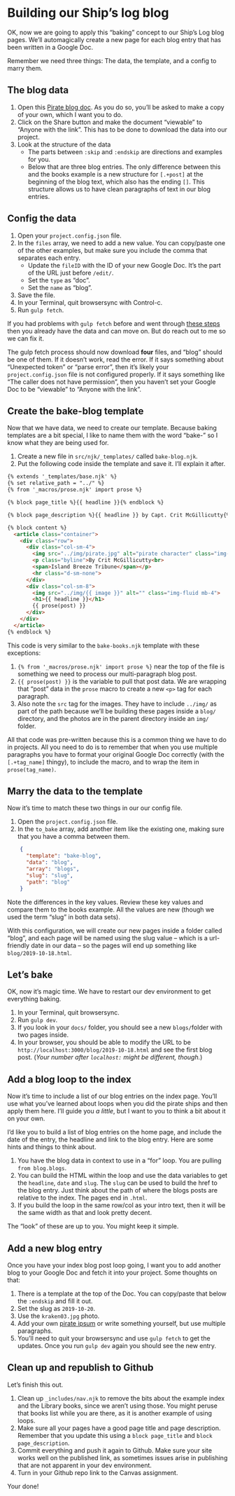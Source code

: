# Building our Ship's log blog

OK, now we are going to apply this "baking" concept to our Ship's Log blog pages. We'll automagically create a new page for each blog entry that has been written in a Google Doc.

Remember we need three things: The data, the template, and a config to marry them.

## The blog data

1. Open this [Pirate blog doc](https://docs.google.com/document/d/18XALhwT3zGnY6XHy1z1Z_7zfakvRSp-wlnlrTgFO3QQ/copy#). As you do so, you'll be asked to make a copy of your own, which I want you to do.
2. Click on the Share button and make the document "viewable" to "Anyone with the link". This has to be done to download the data into our project.
3. Look at the structure of the data
    - The parts between `:skip` and `:endskip` are directions and examples for you.
    - Below that are three blog entries. The only difference between this and the books example is a new structure for `[.+post]` at the beginning of the blog text, which also has the ending `[]`. This structure allows us to have clean paragraphs of text in our blog entries.

## Config the data

1. Open your `project.config.json` file.
2. In the `files` array, we need to add a new value. You can copy/paste one of the other examples, but make sure you include the comma that separates each entry.
    - Update the `fileID` with the ID of your new Google Doc. It's the part of the URL just before `/edit/`.
    - Set the `type` as "doc".
    - Set the `name` as "blog".
3. Save the file.
4. In your Terminal, quit browsersync with Control-c.
5. Run `gulp fetch`.

::: callout-warning
If you had problems with `gulp fetch` before and went through [these steps](a-fetch-problems.qmd) then you already have the data and can move on. But do reach out to me so we can fix it.
:::

The gulp fetch process should now download **four** files, and "blog" should be one of them. If it doesn't work, read the error. If it says something about "Unexpected token" or "parse error", then it's likely your `project.config.json` file is not configured properly. If it says something like "The caller does not have permission", then you haven't set your Google Doc to be "viewable" to "Anyone with the link".

## Create the bake-blog template

Now that we have data, we need to create our template. Because baking templates are a bit special, I like to name them with the word "bake-" so I know what they are being used for.

1. Create a new file in `src/njk/_templates/` called `bake-blog.njk`.
2. Put the following code inside the template and save it. I'll explain it after.

```html
{% extends '_templates/base.njk' %}
{% set relative_path = "../" %}
{% from '_macros/prose.njk' import prose %}

{% block page_title %}{{ headline }}{% endblock %}

{% block page_description %}{{ headline }} by Capt. Crit McGillicutty{% endblock %}

{% block content %}
  <article class="container">
    <div class="row">
      <div class="col-sm-4">
        <img src="../img/pirate.jpg" alt="pirate character" class="img-fluid">
        <p class="byline">By Crit McGillicutty<br>
        <span>Island Breeze Tribune</span></p>
        <hr class="d-sm-none">
      </div>
      <div class="col-sm-8">
        <img src="../img/{{ image }}" alt="" class="img-fluid mb-4">
        <h1>{{ headline }}</h1>
        {{ prose(post) }}
      </div>
    </div>
  </article>
{% endblock %}
```

This code is very similar to the `bake-books.njk` template with these exceptions:

1. `{% from '_macros/prose.njk' import prose %}` near the top of the file is something we need to process our multi-paragraph blog post.
2. `{{ prose(post) }}` is the variable to pull that post data. We are wrapping that "post" data in the `prose` macro to create a new `<p>` tag for each paragraph.
3. Also note the `src` tag for the images. They have to include `../img/` as part of the path because we'll be building these pages inside a `blog/` directory, and the photos are in the parent directory inside an `img/` folder.

All that code was pre-written because this is a common thing we have to do in projects. All you need to do is to remember that when you use multiple paragraphs you have to format your original Google Doc correctly (with the `[.+tag_name]` thingy), to include the macro, and to wrap the item in `prose(tag_name)`.

## Marry the data to the template

Now it's time to match these two things in our our config file.

1. Open the `project.config.json` file.
2. In the `to_bake` array, add another item like the existing one, making sure that you have a comma between them.

```json
    {
      "template": "bake-blog",
      "data": "blog",
      "array": "blogs",
      "slug": "slug",
      "path": "blog"
    }
```

Note the differences in the key values. Review these key values and compare them to the books example. All the values are new (though we used the term "slug" in both data sets).

With this configuration, we will create our new pages inside a folder called "blog", and each page will be named using the slug value -- which is a url-friendly date in our data -- so the pages will end up something like `blog/2019-10-18.html`.

## Let's bake

OK, now it's magic time. We have to restart our dev environment to get everything baking.

1. In your Terminal, quit browsersync.
2. Run `gulp dev`.
3. If you look in your `docs/` folder, you should see a new `blogs/`folder with two pages inside.
4. In your browser, you should be able to modify the URL to be `http://localhost:3000/blog/2019-10-18.html` and see the first blog post. (*Your number after `localhost:` might be different, though.*)

## Add a blog loop to the index

Now it's time to include a list of our blog entries on the index page. You'll use what you've learned about loops when you did the pirate ships and then apply them here. I'll guide you _a little_, but I want to you to think a bit about it on your own.

I'd like you to build a list of blog entries on the home page, and include the date of the entry, the headline and link to the blog entry. Here are some hints and things to think about.

1. You have the blog data in context to use in a "for" loop. You are pulling `from blog.blogs`.
2. You can build the HTML within the loop and use the data variables to get the `headline`, `date` and `slug`. The `slug` can be used to build the href to the blog entry. Just think about the path of where the blogs posts are relative to the index. The pages end in `.html`.
3. If you build the loop in the same row/col as your intro text, then it will be the same width as that and look pretty decent.

The "look" of these are up to you. You might keep it simple.

## Add a new blog entry

Once you have your index blog post loop going, I want you to add another blog to your Google Doc and fetch it into your project. Some thoughts on that:

1. There is a template at the top of the Doc. You can copy/paste that below the `:endskip` and fill it out.
2. Set the slug as `2019-10-20`.
3. Use the `kraken03.jpg` photo.
4. Add your own [pirate ipsum](https://pirateipsum.me/) or write something yourself, but use multiple paragraphs.
5. You'll need to quit your browsersync and use `gulp fetch` to get the updates. Once you run `gulp dev` again you should see the new entry.

## Clean up and republish to Github

Let's finish this out.

1. Clean up `_includes/nav.njk` to remove the bits about the example index and the Library books, since we aren't using those. You might peruse that books list while you are there, as it is another example of using loops.
2. Make sure all your pages have a good page title and page description. Remember that you update this using a `block page_title` and `block page_description`.
3. Commit everything and push it again to Github. Make sure your site works well on the published link, as sometimes issues arise in publishing that are not apparent in your dev environment.
4. Turn in your Github repo link to the Canvas assignment.

Your done!
